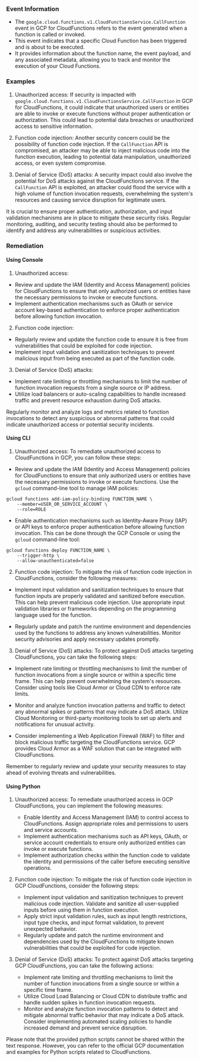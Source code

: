 
### Event Information

- The `google.cloud.functions.v1.CloudFunctionsService.CallFunction` event in GCP for CloudFunctions refers to the event generated when a function is called or invoked.
- This event indicates that a specific Cloud Function has been triggered and is about to be executed.
- It provides information about the function name, the event payload, and any associated metadata, allowing you to track and monitor the execution of your Cloud Functions.


### Examples

1. Unauthorized access: If security is impacted with `google.cloud.functions.v1.CloudFunctionsService.CallFunction` in GCP for CloudFunctions, it could indicate that unauthorized users or entities are able to invoke or execute functions without proper authentication or authorization. This could lead to potential data breaches or unauthorized access to sensitive information.

2. Function code injection: Another security concern could be the possibility of function code injection. If the `CallFunction` API is compromised, an attacker may be able to inject malicious code into the function execution, leading to potential data manipulation, unauthorized access, or even system compromise.

3. Denial of Service (DoS) attacks: A security impact could also involve the potential for DoS attacks against the CloudFunctions service. If the `CallFunction` API is exploited, an attacker could flood the service with a high volume of function invocation requests, overwhelming the system's resources and causing service disruption for legitimate users.

It is crucial to ensure proper authentication, authorization, and input validation mechanisms are in place to mitigate these security risks. Regular monitoring, auditing, and security testing should also be performed to identify and address any vulnerabilities or suspicious activities.

### Remediation

#### Using Console

1. Unauthorized access:
- Review and update the IAM (Identity and Access Management) policies for CloudFunctions to ensure that only authorized users or entities have the necessary permissions to invoke or execute functions.
- Implement authentication mechanisms such as OAuth or service account key-based authentication to enforce proper authentication before allowing function invocation.

2. Function code injection:
- Regularly review and update the function code to ensure it is free from vulnerabilities that could be exploited for code injection.
- Implement input validation and sanitization techniques to prevent malicious input from being executed as part of the function code.

3. Denial of Service (DoS) attacks:
- Implement rate limiting or throttling mechanisms to limit the number of function invocation requests from a single source or IP address.
- Utilize load balancers or auto-scaling capabilities to handle increased traffic and prevent resource exhaustion during DoS attacks.

Regularly monitor and analyze logs and metrics related to function invocations to detect any suspicious or abnormal patterns that could indicate unauthorized access or potential security incidents.

#### Using CLI

1. Unauthorized access: To remediate unauthorized access to CloudFunctions in GCP, you can follow these steps:

- Review and update the IAM (Identity and Access Management) policies for CloudFunctions to ensure that only authorized users or entities have the necessary permissions to invoke or execute functions. Use the `gcloud` command-line tool to manage IAM policies:

```
gcloud functions add-iam-policy-binding FUNCTION_NAME \
    --member=USER_OR_SERVICE_ACCOUNT \
    --role=ROLE
```

- Enable authentication mechanisms such as Identity-Aware Proxy (IAP) or API keys to enforce proper authentication before allowing function invocation. This can be done through the GCP Console or using the `gcloud` command-line tool:

```
gcloud functions deploy FUNCTION_NAME \
    --trigger-http \
    --allow-unauthenticated=false
```

2. Function code injection: To mitigate the risk of function code injection in CloudFunctions, consider the following measures:

- Implement input validation and sanitization techniques to ensure that function inputs are properly validated and sanitized before execution. This can help prevent malicious code injection. Use appropriate input validation libraries or frameworks depending on the programming language used for the function.

- Regularly update and patch the runtime environment and dependencies used by the functions to address any known vulnerabilities. Monitor security advisories and apply necessary updates promptly.

3. Denial of Service (DoS) attacks: To protect against DoS attacks targeting CloudFunctions, you can take the following steps:

- Implement rate limiting or throttling mechanisms to limit the number of function invocations from a single source or within a specific time frame. This can help prevent overwhelming the system's resources. Consider using tools like Cloud Armor or Cloud CDN to enforce rate limits.

- Monitor and analyze function invocation patterns and traffic to detect any abnormal spikes or patterns that may indicate a DoS attack. Utilize Cloud Monitoring or third-party monitoring tools to set up alerts and notifications for unusual activity.

- Consider implementing a Web Application Firewall (WAF) to filter and block malicious traffic targeting the CloudFunctions service. GCP provides Cloud Armor as a WAF solution that can be integrated with CloudFunctions.

Remember to regularly review and update your security measures to stay ahead of evolving threats and vulnerabilities.

#### Using Python

1. Unauthorized access: To remediate unauthorized access in GCP CloudFunctions, you can implement the following measures:
   - Enable Identity and Access Management (IAM) to control access to CloudFunctions. Assign appropriate roles and permissions to users and service accounts.
   - Implement authentication mechanisms such as API keys, OAuth, or service account credentials to ensure only authorized entities can invoke or execute functions.
   - Implement authorization checks within the function code to validate the identity and permissions of the caller before executing sensitive operations.

2. Function code injection: To mitigate the risk of function code injection in GCP CloudFunctions, consider the following steps:
   - Implement input validation and sanitization techniques to prevent malicious code injection. Validate and sanitize all user-supplied inputs before using them in function execution.
   - Apply strict input validation rules, such as input length restrictions, input type checks, and input format validation, to prevent unexpected behavior.
   - Regularly update and patch the runtime environment and dependencies used by the CloudFunctions to mitigate known vulnerabilities that could be exploited for code injection.

3. Denial of Service (DoS) attacks: To protect against DoS attacks targeting GCP CloudFunctions, you can take the following actions:
   - Implement rate limiting and throttling mechanisms to limit the number of function invocations from a single source or within a specific time frame.
   - Utilize Cloud Load Balancing or Cloud CDN to distribute traffic and handle sudden spikes in function invocation requests.
   - Monitor and analyze function invocation patterns to detect and mitigate abnormal traffic behavior that may indicate a DoS attack. Consider implementing automated scaling policies to handle increased demand and prevent service disruption.

Please note that the provided python scripts cannot be shared within the text response. However, you can refer to the official GCP documentation and examples for Python scripts related to CloudFunctions.

